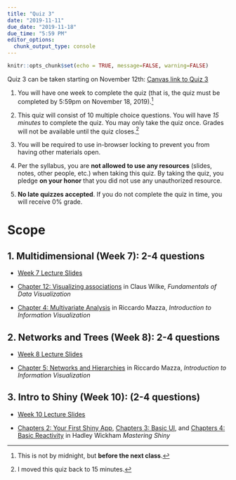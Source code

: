 ```yaml
---
title: "Quiz 3"
date: "2019-11-11"
due_date: "2019-11-18"
due_time: "5:59 PM"
editor_options: 
  chunk_output_type: console
---
```


```r
knitr::opts_chunk$set(echo = TRUE, message=FALSE, warning=FALSE)
```

Quiz 3 can be taken starting on November 12th: [Canvas link to Quiz 3](https://uncc.instructure.com/courses/110218/quizzes/140168)

1. You will have one week to complete the quiz (that is, the quiz must be completed by 5:59pm on November 18, 2019).^[This is not by midnight, but **before the next class**.]

2. This quiz will consist of 10 multiple choice questions. You will have *15 minutes* to complete the quiz. You may only take the quiz once. Grades will not be available until the quiz closes.^[I moved this quiz back to 15 minutes.]

3. You will be required to use in-browser locking to prevent you from having other materials open.

4. Per the syllabus, you are **not allowed to use any resources** (slides, notes, other people, etc.) when taking this quiz. By taking the quiz, you pledge **on your honor** that you did not use any unauthorized resource.

5. **No late quizzes accepted**. If you do not complete the quiz in time, you will receive 0% grade.

# Scope

## 1. Multidimensional (Week 7): 2-4 questions

- [Week 7 Lecture Slides](../../slides/07-class.html#1)

- <i class="fas fa-book"></i> [Chapter 12: Visualizing associations](https://serialmentor.com/dataviz/visualizing-associations.html) in Claus Wilke, *Fundamentals of Data Visualization* 

- <i class="fas fa-book"></i> [Chapter 4: Multivariate Analysis](../../readings/Mazza2009_Chapter_MultivariateAnalysis.pdf) in Riccardo Mazza, *Introduction to Information Visualization* 

## 2. Networks and Trees (Week 8): 2-4 questions

- [Week 8 Lecture Slides](../../slides/08-class.html#1)

- <i class="fas fa-book"></i> [Chapter 5: Networks and Hierarchies](../../readings/Mazza2009_Chapter_NetworksAndHierarchies.pdf) in Riccardo Mazza, *Introduction to Information Visualization*

## 3. Intro to Shiny (Week 10): (2-4 questions)

- [Week 10 Lecture Slides](../../slides/10-class.html#1)

- <i class="fas fa-book"></i> [Chapters 2: Your First Shiny App](https://mastering-shiny.org/basic-app.html), [Chapters 3: Basic UI](https://mastering-shiny.org/basic-ui.html), and [Chapters 4: Basic Reactivity](https://mastering-shiny.org/basic-reactivity.html) in Hadley Wickham *Mastering Shiny* 
